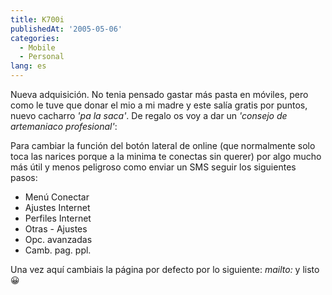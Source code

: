 ```yaml
---
title: K700i
publishedAt: '2005-05-06'
categories:
  - Mobile
  - Personal
lang: es
---
```


Nueva adquisición. No tenia pensado gastar más pasta en móviles, pero como le tuve que donar el mio a mi madre y este salía gratis por puntos, nuevo cacharro _'pa la saca'_. De regalo os voy a dar un _'consejo de artemaniaco profesional'_:

Para cambiar la función del botón lateral de online (que normalmente solo toca las narices porque a la minima te conectas sin querer) por algo mucho más útil y menos peligroso como enviar un SMS seguir los siguientes pasos:

- Menú Conectar
- Ajustes Internet
- Perfiles Internet
- Otras - Ajustes
- Opc. avanzadas
- Camb. pag. ppl.

Una vez aquí cambiais la página por defecto por lo siguiente: _mailto:_ y listo 😀
